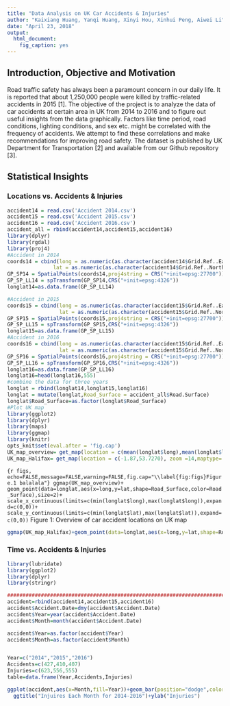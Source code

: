```yaml
---
title: "Data Analysis on UK Car Accidents & Injuries"
author: "Kaixiang Huang, Yanqi Huang, Xinyi Hou, Xinhui Peng, Aiwei Li"
date: "April 23, 2018"
output: 
  html_document:
    fig_caption: yes
---
```


## Introduction, Objective and Motivation

Road traffic safety has always been a paramount concern in our daily life. It is reported that about 1,250,000 people were killed by traffic-related accidents in 2015 [1]. The objective of the project is to analyze the data of car accidents at certain area in UK from 2014 to 2016 and to figure out useful insights from the data graphically. Factors like time period, road conditions, lighting conditions, and sex etc. might be correlated with the frequency of accidents. We attempt to find these correlations and make recommendations for improving road safety. The dataset is published by UK Department for Transportation [2] and available from our Github repository [3].  

## Statistical Insights

### Locations vs. Accidents & Injuries

```r
accident14 = read.csv('Accident 2014.csv')
accident15 = read.csv('Accident 2015.csv')
accident16 = read.csv('Accident 2016.csv')
accident_all = rbind(accident14,accident15,accident16)
library(dplyr)
library(rgdal)
library(proj4)
#Accident in 2014
coords14 = cbind(long = as.numeric(as.character(accident14$Grid.Ref..Easting)),
               lat = as.numeric(as.character(accident14$Grid.Ref..Northing)))
GP_SP14 = SpatialPoints(coords14,proj4string = CRS("+init=epsg:27700"))
GP_SP_LL14 = spTransform(GP_SP14,CRS("+init=epsg:4326"))
longlat14=as.data.frame(GP_SP_LL14)

#Accident in 2015
coords15 = cbind(long = as.numeric(as.character(accident15$Grid.Ref..Easting)),
                 lat = as.numeric(as.character(accident15$Grid.Ref..Northing)))
GP_SP15 = SpatialPoints(coords15,proj4string = CRS("+init=epsg:27700"))
GP_SP_LL15 = spTransform(GP_SP15,CRS("+init=epsg:4326"))
longlat15=as.data.frame(GP_SP_LL15)
#Accident in 2016 
coords16 = cbind(long = as.numeric(as.character(accident15$Grid.Ref..Easting)),
                 lat = as.numeric(as.character(accident15$Grid.Ref..Northing)))
GP_SP16 = SpatialPoints(coords16,proj4string = CRS("+init=epsg:27700"))
GP_SP_LL16 = spTransform(GP_SP16,CRS("+init=epsg:4326"))
longlat16=as.data.frame(GP_SP_LL16)
longlat16=head(longlat16,555)
#combine the data for three years 
longlat = rbind(longlat14,longlat15,longlat16)
longlat = mutate(longlat,Road_Surface = accident_all$Road.Surface)
longlat$Road_Surface=as.factor(longlat$Road_Surface)
#Plot UK map 
library(ggplot2)
library(dplyr)
library(maps)
library(ggmap)
library(knitr)
opts_knit$set(eval.after = 'fig.cap')
UK_map_overview= get_map(location = c(mean(longlat$long),mean(longlat$lat)), zoom =10,maptype='roadmap', color='bw')
UK_map_Halifax= get_map(location = c(-1.87,53.7270), zoom =14,maptype='hybrid', color='bw')
```
```{r figs, echo=FALSE,message=FALSE,warning=FALSE,fig.cap="\\label{fig:figs}Figure.1 balalala"}
ggmap(UK_map_overview)+ geom_point(data=longlat,aes(x=long,y=lat,shape=Road_Surface,color=Road_Surface),size=2)+
  scale_x_continuous(limits=c(min(longlat$long),max(longlat$long)),expand=c(0,0))+
  scale_y_continuous(limits=c(min(longlat$lat),max(longlat$lat)),expand=c(0,0))
```
Figure 1: Overview of car accident locations on UK map  

```r
ggmap(UK_map_Halifax)+geom_point(data=longlat,aes(x=long,y=lat,shape=Road_Surface,color=Road_Surface),size=3)
```

### Time vs. Accidents & Injuries 
```r
library(lubridate)
library(ggplot2)
library(dplyr)
library(stringr)

###############################################################################
accident=rbind(accident14,accident15,accident16)
accident$Accident.Date=dmy(accident$Accident.Date)
accident$Year=year(accident$Accident.Date)
accident$Month=month(accident$Accident.Date)

accident$Year=as.factor(accident$Year)
accident$Month=as.factor(accident$Month)


Year=c("2014","2015","2016")
Accidents=c(427,410,407)
Injuries=c(623,556,555)
table=data.frame(Year,Accidents,Injuries)
```

```r
ggplot(accident,aes(x=Month,fill=Year))+geom_bar(position="dodge",color="black",width=0.5)+
  ggtitle("Injuires Each Month for 2014-2016")+ylab("Injuries")
```